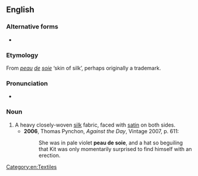 ==English==

===Alternative forms===
* {{l|en|peau-de-soie}}

===Etymology===
From {{etyl|fr|en}} ''[[peau]] [[de]] [[soie]]'' ‘skin of silk’, perhaps originally a trademark.

===Pronunciation===
* {{IPA|/pəʊdəˈswɑː/|lang=en}}

===Noun===
{{en-noun|-}}

# A heavy closely-woven [[silk]] fabric, faced with [[satin]] on both sides.
#* '''2006''', Thomas Pynchon, ''Against the Day'', Vintage 2007, p. 611:
#*: She was in pale violet '''peau de soie''', and a hat so beguiling that Kit was only momentarily surprised to find himself with an erection.

[[Category:en:Textiles]]